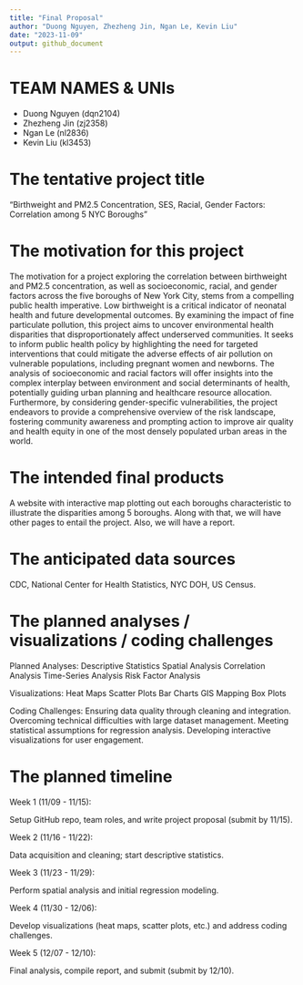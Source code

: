```yaml
---
title: "Final Proposal"
author: "Duong Nguyen, Zhezheng Jin, Ngan Le, Kevin Liu"
date: "2023-11-09"
output: github_document
---
```


# TEAM NAMES & UNIs 

- Duong Nguyen (dqn2104)
- Zhezheng Jin (zj2358)
- Ngan Le (nl2836)
- Kevin Liu (kl3453)

# The tentative project title
"Birthweight and PM2.5 Concentration, SES, Racial, Gender Factors: Correlation among 5 NYC Boroughs" 

# The motivation for this project
The motivation for a project exploring the correlation between birthweight and PM2.5 concentration, as well as socioeconomic, racial, and gender factors across the five boroughs of New York City, stems from a compelling public health imperative. Low birthweight is a critical indicator of neonatal health and future developmental outcomes. By examining the impact of fine particulate pollution, this project aims to uncover environmental health disparities that disproportionately affect underserved communities. It seeks to inform public health policy by highlighting the need for targeted interventions that could mitigate the adverse effects of air pollution on vulnerable populations, including pregnant women and newborns. The analysis of socioeconomic and racial factors will offer insights into the complex interplay between environment and social determinants of health, potentially guiding urban planning and healthcare resource allocation. Furthermore, by considering gender-specific vulnerabilities, the project endeavors to provide a comprehensive overview of the risk landscape, fostering community awareness and prompting action to improve air quality and health equity in one of the most densely populated urban areas in the world.

# The intended final products
A website with interactive map plotting out each boroughs characteristic to illustrate the disparities among 5 boroughs. Along with that, we will have other pages to entail the project. Also, we will have a report. 

# The anticipated data sources
CDC, National Center for Health Statistics, NYC DOH, US Census. 

# The planned analyses / visualizations / coding challenges
Planned Analyses:
Descriptive Statistics
Spatial Analysis
Correlation Analysis
Time-Series Analysis
Risk Factor Analysis

Visualizations:
Heat Maps
Scatter Plots
Bar Charts
GIS Mapping
Box Plots

Coding Challenges:
Ensuring data quality through cleaning and integration.
Overcoming technical difficulties with large dataset management.
Meeting statistical assumptions for regression analysis.
Developing interactive visualizations for user engagement.

# The planned timeline

Week 1 (11/09 - 11/15):

Setup GitHub repo, team roles, and write project proposal (submit by 11/15).

Week 2 (11/16 - 11/22):

Data acquisition and cleaning; start descriptive statistics.

Week 3 (11/23 - 11/29):

Perform spatial analysis and initial regression modeling.

Week 4 (11/30 - 12/06):

Develop visualizations (heat maps, scatter plots, etc.) and address coding challenges.

Week 5 (12/07 - 12/10):

Final analysis, compile report, and submit (submit by 12/10).
